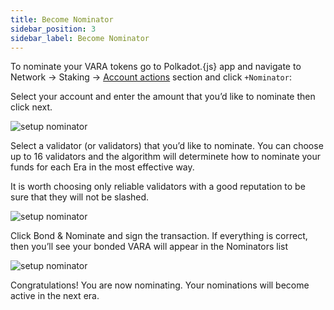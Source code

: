 ```yaml
---
title: Become Nominator
sidebar_position: 3
sidebar_label: Become Nominator
---
```



To nominate your VARA tokens go to Polkadot.{js} app and navigate to Network → Staking → [Account actions](https://polkadot.js.org/apps/?rpc=wss%3A%2F%2Fvara.gear.rs#/staking/actions) section and click `+Nominator`:

Select your account and enter the amount that you’d like to nominate then click next.

![setup nominator](./img/nominator-1.png)

Select a validator (or validators) that you’d like to nominate. You can choose up to 16 validators and the algorithm will determinete how to nominate your funds for each Era in the most effective way.

It is worth choosing only reliable validators with a good reputation to be sure that they will not be slashed.

![setup nominator](./img/nominator-2.png)

Click Bond & Nominate and sign the transaction. If everything is correct, then you’ll see your bonded VARA will appear in the Nominators list

![setup nominator](./img/nominator-3.png)

Congratulations! You are now nominating. Your nominations will become active in the next era.